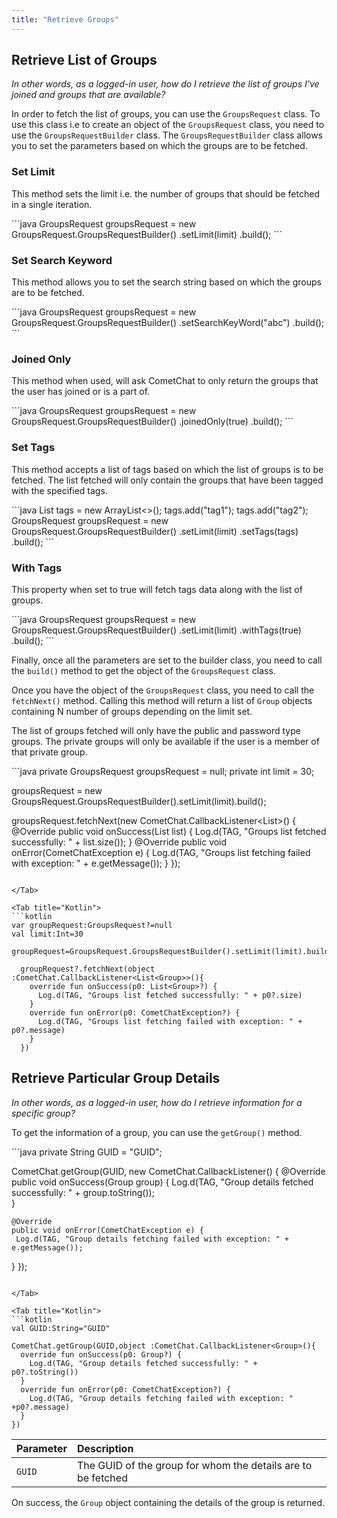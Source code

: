 ```yaml
---
title: "Retrieve Groups"
---
```




## Retrieve List of Groups

*In other words, as a logged-in user, how do I retrieve the list of groups I've joined and groups that are available?*

In order to fetch the list of groups, you can use the `GroupsRequest` class. To use this class i.e to create an object of the `GroupsRequest` class, you need to use the `GroupsRequestBuilder` class. The `GroupsRequestBuilder` class allows you to set the parameters based on which the groups are to be fetched.

### Set Limit

This method sets the limit i.e. the number of groups that should be fetched in a single iteration.

<Tabs>
<Tab title="Java">
```java
GroupsRequest groupsRequest = new GroupsRequest.GroupsRequestBuilder()
  .setLimit(limit)
  .build();
```

</Tab>

</Tabs>

### Set Search Keyword

This method allows you to set the search string based on which the groups are to be fetched.

<Tabs>
<Tab title="Java">
```java
GroupsRequest groupsRequest = new GroupsRequest.GroupsRequestBuilder()
  .setSearchKeyWord("abc")
  .build();
```

</Tab>

</Tabs>

### Joined Only

This method when used, will ask CometChat to only return the groups that the user has joined or is a part of.

<Tabs>
<Tab title="Java">
```java
GroupsRequest groupsRequest = new GroupsRequest.GroupsRequestBuilder()
  .joinedOnly(true)
  .build();
```

</Tab>

</Tabs>

### Set Tags

This method accepts a list of tags based on which the list of groups is to be fetched. The list fetched will only contain the groups that have been tagged with the specified tags.

<Tabs>
<Tab title="Java">
```java
List<String> tags = new ArrayList<>();
tags.add("tag1");
tags.add("tag2");
GroupsRequest groupsRequest = new GroupsRequest.GroupsRequestBuilder()
.setLimit(limit)
.setTags(tags)
.build();
```

</Tab>

</Tabs>

### With Tags

This property when set to true will fetch tags data along with the list of groups.

<Tabs>
<Tab title="Java">
```java
GroupsRequest groupsRequest = new GroupsRequest.GroupsRequestBuilder()
.setLimit(limit)
.withTags(true)
.build();
```

</Tab>

</Tabs>

Finally, once all the parameters are set to the builder class, you need to call the `build()` method to get the object of the `GroupsRequest` class.

Once you have the object of the `GroupsRequest` class, you need to call the `fetchNext()` method. Calling this method will return a list of `Group` objects containing N number of groups depending on the limit set.

The list of groups fetched will only have the public and password type groups. The private groups will only be available if the user is a member of that private group.

<Tabs>
<Tab title="Java">
```java
private GroupsRequest groupsRequest = null;
private int limit = 30;

groupsRequest = new GroupsRequest.GroupsRequestBuilder().setLimit(limit).build();

groupsRequest.fetchNext(new CometChat.CallbackListener<List<Group>>() {
  @Override
  public void onSuccess(List <Group> list) {
    Log.d(TAG, "Groups list fetched successfully: " + list.size());
  }
  @Override
  public void onError(CometChatException e) {
    Log.d(TAG, "Groups list fetching failed with exception: " + e.getMessage());
  }
});
```

</Tab>

<Tab title="Kotlin">
```kotlin
var groupRequest:GroupsRequest?=null
val limit:Int=30

groupRequest=GroupsRequest.GroupsRequestBuilder().setLimit(limit).build()

  groupRequest?.fetchNext(object :CometChat.CallbackListener<List<Group>>(){
    override fun onSuccess(p0: List<Group>?) {
      Log.d(TAG, "Groups list fetched successfully: " + p0?.size)
    }
    override fun onError(p0: CometChatException?) {
      Log.d(TAG, "Groups list fetching failed with exception: " + p0?.message)
    }
  })
```

</Tab>

</Tabs>

## Retrieve Particular Group Details

*In other words, as a logged-in user, how do I retrieve information for a specific group?*

To get the information of a group, you can use the `getGroup()` method.

<Tabs>
<Tab title="Java">
```java
private String GUID = "GUID";

 CometChat.getGroup(GUID, new CometChat.CallbackListener<Group>() {
    @Override
    public void onSuccess(Group group) {
    Log.d(TAG, "Group details fetched successfully: " + group.toString());        
    }

    @Override
    public void onError(CometChatException e) { 
     Log.d(TAG, "Group details fetching failed with exception: " + e.getMessage());   
  
 }
     });
```

</Tab>

<Tab title="Kotlin">
```kotlin
val GUID:String="GUID"

CometChat.getGroup(GUID,object :CometChat.CallbackListener<Group>(){
  override fun onSuccess(p0: Group?) {
    Log.d(TAG, "Group details fetched successfully: " + p0?.toString())
  }
  override fun onError(p0: CometChatException?) {
    Log.d(TAG, "Group details fetching failed with exception: " +p0?.message)
  }
})
```

</Tab>

</Tabs>

| Parameter | Description                                                  |
| :--------- | :------------------------------------------------------------ |
| `GUID`    | The GUID of the group for whom the details are to be fetched |

On success, the `Group` object containing the details of the group is returned.
